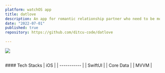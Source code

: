 ```yaml
---
platform: watchOS app
title: datlove
description: An app for romantic relationship partner who need to be more intimate with their partner by getting recomendation activity according to his/her love language
date: "2022-07-01"
published: true
repository: https://github.com/ditcu-code/datlove
  
---
```


![](https://azgiwpdzokgesofpzclb.supabase.co/storage/v1/object/public/public/images/datlove.png)

<br />
#### Tech Stacks
| iOS     | 
| ----------- |
| SwiftUI      | 
| Core Data      | 
| MVVM      | 